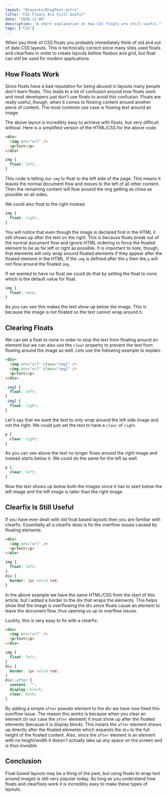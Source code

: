 ```yaml
---
layout: "@layouts/BlogPost.astro"
title: "CSS Floats Are Still Useful"
date: "2020-11-09"
description: "A short explanation on how CSS floats are still useful."
tags: ["CSS"]
---
```



When you think of CSS floats you probably immediately think of old and out of date CSS layouts. This is technically correct since many sites used floats and clearfixes in order to create layouts before flexbox and grid, but float can still be used for modern applications.

## How Floats Work

Since floats have a bad reputation for being abused in layouts many people don't learn floats. This leads to a lot of confusion around how floats work and most developers just don't use floats to avoid this confusion. Floats are really useful, though, when it comes to flowing content around another piece of content. The most common use case is flowing text around an image.

<CSSFloat float="left" clearfix />

The above layout is incredibly easy to achieve with floats, but very difficult without. Here is a simplified version of the HTML/CSS for the above code.

```html
<div>
  <img src="url" />
  <p>Text</p>
</div>
```

```css
img {
  float: left;
}
```

This code is telling our `img` to float to the left side of the page. This means it leaves the normal document flow and moves to the left of all other content. Then the remaining content will flow around the img getting as close as possible on all sides.

We could also float to the right instead.

<CSSFloat float="right" clearfix />

```css
img {
  float: right;
}
```

You will notice that even though the image is declared first in the HTML it still shows up after the text on the right. This is because floats break out of the normal document flow and ignore HTML ordering to force the floated element to be as far left or right as possible. It is important to note, though, that elements will only wrap around floated elements if they appear after the floated element in the HTML. If the `img` is defined after the `p` then the `p` will not flow around the floated `img`.

If we wanted to have no float we could do that by setting the float to none which is the default value for float.

<CSSFloat clearfix />

```css
img {
  float: none;
}
```

As you can see this makes the text show up below the image. This is because the image is not floated so the text cannot wrap around it.

## Clearing Floats

We can set a float to none in order to stop the text from floating around an element but we can also use the `clear` property to prevent the text from flowing around the image as well. Lets use the following example to explain.

<CSSClear />

```html
<div>
  <img src="url" class="img1" />
  <img src="url" class="img2" />
  <p>Text</p>
</div>
```

```css
.img1 {
  float: left;
}
.img2 {
  float: right;
}
```

Let's say that we want the text to only wrap around the left side image and not the right. We could just set the text to have a `clear` of `right`.

<CSSClear clear="right" />

```css
p {
  clear: right;
}
```

As you can see above the text no longer flows around the right image and instead starts below it. We could do the same for the left as well.

<CSSClear clear="left" />

```css
p {
  clear: left;
}
```

Now the text shows up below both the images since it has to start below the left image and the left image is taller than the right image.

## Clearfix Is Still Useful

If you have ever dealt with old float based layouts then you are familiar with clearfix. Essentially all a clearfix does is fix the overflow issues caused by floating elements.

<CSSFloat
  float="left"
  height={350}
  border
  text="Lorem ipsum dolor sit amet consectetur adipisicing elit. Accusantium fugiat odio illum facilis perferendis beatae minima assumenda libero repellat unde."
/>

<div style={{ clear: "both" }}></div>

```html
<div>
  <img src="url" />
  <p>Text</p>
</div>
```

```css
img {
  float: left;
}
div {
  border: 1px solid red;
}
```

In the above example we have the same HTML/CSS from the start of this article, but I added a border to the div that wraps the elements. This helps show that the image is overflowing the div since floats cause an element to leave the document flow, thus opening us up to overflow issues.

Luckily, this is very easy to fix with a clearfix.

<CSSFloat
  float="left"
  height={350}
  border
  clearfix
  text="Lorem ipsum dolor sit amet consectetur adipisicing elit. Accusantium fugiat odio illum facilis perferendis beatae minima assumenda libero repellat unde."
/>

```html
<div>
  <img src="url" />
  <p>Text</p>
</div>
```

```css
img {
  float: left;
}
div {
  border: 1px solid red;
}
div::after {
  content: "";
  display: block;
  clear: both;
}
```

By adding a simple `after` pseudo element to the div we have now fixed this overflow issue. The reason this works is because when you clear an element (in our case the `after` element) it must show up after the floated elements (because it is display block). This means the `after` element shows up directly after the floated elements which expands the `div` to the full height of the floated content. Also, since the `after` element is an element with no height/width it doesn't actually take up any space on the screen and is thus invisible.

## Conclusion

Float based layouts may be a thing of the past, but using floats to wrap text around images is still very popular today. As long as you understand how floats and clearfixes work it is incredibly easy to make these types of layouts.
